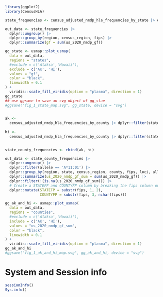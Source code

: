 ```r
library(ggplot2)
library(CensusHLA)
```


```r
state_frequencies <- census_adjusted_nmdp_hla_frequencies_by_state |> dplyr::filter(allele == 'A*11:01')

out_data <- state_frequencies |>
  dplyr::ungroup() |>
  dplyr::group_by(region, census_region, fips) |>
  dplyr::summarize(gf = sum(us_2020_nmdp_gf))

gg_state <- usmap::plot_usmap(
  data = out_data,
  regions = "states",
  #exclude = c('Alaksa','Hawaii'),
  exclude = c('AK', 'HI'),
  values = "gf",
  color = "black",
  linewidth = 0.1
) +
  viridis::scale_fill_viridis(option = "plasma", direction = 1)
gg_state
## use ggsave to save an svg object of gg_stae
#ggsave("fig_1_state_map.svg", gg_state, device = "svg")
   
```

```r

ak <-
  census_adjusted_nmdp_hla_frequencies_by_county |> dplyr::filter(state == 'Alaska' &
                                                                               allele == 'A*11:01')
hi <-
  census_adjusted_nmdp_hla_frequencies_by_county |> dplyr::filter(state == 'Hawaii' &
                                                                               allele == 'A*11:01')

state_county_frequencies <- rbind(ak, hi)

out_data <- state_county_frequencies |>
  dplyr::ungroup() |>
  dplyr::filter(allele == 'A*11:01') |>
  dplyr::group_by(region, state, census_region, county, fips, loci, allele) |>
  dplyr::summarize(us_2020_nmdp_gf_sum = sum(us_2020_nmdp_gf)) |>
  dplyr::filter(!(is.na(us_2020_nmdp_gf_sum))) |>
  # Create a STATEFP and COUNTYFP column by breaking the fips column on the 3rd character to the end
  dplyr::mutate(STATEFP = substr(fips, 1, 2),
                COUNTYFP = substr(fips, 3, nchar(fips)))

gg_ak_and_hi <- usmap::plot_usmap(
  data = out_data,
  regions = "counties",
  #exclude = c('Alaksa','Hawaii'),
  include = c('AK', 'HI'),
  values = "us_2020_nmdp_gf_sum",
  color = "black",
  linewidth = 0.1
) +
  viridis::scale_fill_viridis(option = "plasma", direction = 1)
gg_ak_and_hi
#ggsave("fig_1_ak_and_hi_map.svg", gg_ak_and_hi, device = "svg")
```

# System and Session info

```r

sessionInfo()
Sys.info()
```


